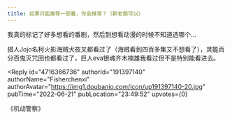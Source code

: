 ```yaml
---
title: 如果只能推荐一部番，你会推荐？（新老都可以）
---
```



<Forum groupName="动画番剧" groupUrl="https://www.douban.com/group/596353/" archivedAt="2025-05-16T16:26:38.574Z">
  <Post
    id="269288384"
    title="如果只能推荐一部番，你会推荐？（新老都可以）"
    url="https://www.douban.com/group/topic/269288384/?_spm_id=MjAwMDQ0MDU4"
    pubTime="2022-08-29"
    highlightUserId="191397140"
  >
我真的标记了好多想看的番剧，然后到想看动漫的时候不知道选哪个...

猎人Jojo名柯火影海贼犬夜叉都看过了（海贼看到四百多集又不想看了），灵能百分百鬼灭咒回也都看过了，巨人eva银魂齐木楠雄我看过但不是特别能看进去。

<Reply
  id="4716366736"
  authorId="191397140"
  authorName="Fisherchenxi"
  authorAvatar="https://img1.doubanio.com/icon/up191397140-20.jpg"
  pubTime="2022-06-21"
  pubLocation="23:49:52"
  upvotes={0}
>
《机动警察》
</Reply>
  </Post>
</Forum>
